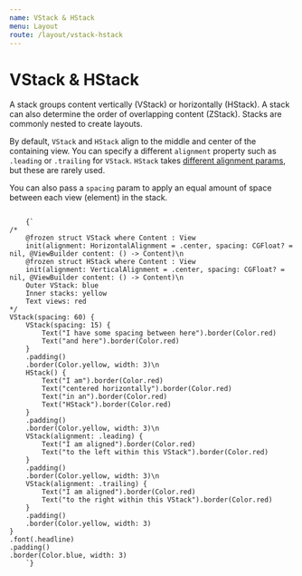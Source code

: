 ```yaml
---
name: VStack & HStack
menu: Layout
route: /layout/vstack-hstack
---
```



# VStack & HStack

A stack groups content vertically (VStack) or horizontally (HStack). A stack can also determine the order of overlapping content (ZStack). Stacks are commonly nested to create layouts.

By default, `VStack` and `HStack` align to the middle and center of the containing view. 
You can specify a different `alignment` property such as `.leading` or `.trailing` for `VStack`. 
`HStack` takes [different alignment params](https://developer.apple.com/documentation/swiftui/verticalalignment), but 
these are rarely used. 

You can also pass a `spacing` param to apply an equal amount of space between each 
view (element) in the stack. 

<ContentBlock imgName="Stacks-VStackHStack.png">
  <code className="clike">
    {`
/* 
    @frozen struct VStack<Content> where Content : View
    init(alignment: HorizontalAlignment = .center, spacing: CGFloat? = nil, @ViewBuilder content: () -> Content)\n
    @frozen struct HStack<Content> where Content : View
    init(alignment: VerticalAlignment = .center, spacing: CGFloat? = nil, @ViewBuilder content: () -> Content)\n
    Outer VStack: blue
    Inner stacks: yellow
    Text views: red
*/
VStack(spacing: 60) {
    VStack(spacing: 15) {
        Text("I have some spacing between here").border(Color.red)
        Text("and here").border(Color.red)
    }
    .padding()
    .border(Color.yellow, width: 3)\n
    HStack() {
        Text("I am").border(Color.red)
        Text("centered horizontally").border(Color.red)
        Text("in an").border(Color.red)
        Text("HStack").border(Color.red)
    }
    .padding()
    .border(Color.yellow, width: 3)\n
    VStack(alignment: .leading) {
        Text("I am aligned").border(Color.red)
        Text("to the left within this VStack").border(Color.red)
    }
    .padding()
    .border(Color.yellow, width: 3)\n
    VStack(alignment: .trailing) {
        Text("I am aligned").border(Color.red)
        Text("to the right within this VStack").border(Color.red)
    }
    .padding()
    .border(Color.yellow, width: 3)
}
.font(.headline)
.padding()
.border(Color.blue, width: 3)
    `}
  </code>
</ContentBlock>